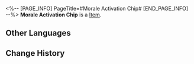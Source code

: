 <%-- [PAGE_INFO]
PageTitle=#Morale Activation Chip#
[END_PAGE_INFO] --%>
{{Item Infobox
|title       = Morale Activation Chip
|id          = 250205
|image       = Item Morale Activation Chip.png
|type        = 
|invCategory = 
|rarity      = 4
|effect      = After an ally launches an attack, receive Morale. Morale increases all ally stats.
|description = A game item in Aetherium Wars. Aether Spirits will gain a special enhanced ability after equipping it.
}}
'''Morale Activation Chip''' is a [[Item]].

==Other Languages==
{{Other Languages
|en   = Morale Activation Chip
|zhs  = 士气激活芯片
|zht  = 士氣啟動晶片
|ja   = チップ「士気向上」
|ko   = 사기 활성화 칩
|es   = Chip de activación de Moral
|fr   = Puce d'activation de Moral
|ru   = Чип активации морали
|th   = ชิปเรียกขวัญกำลังใจ
|vi   = Chip Kích Hoạt Sĩ Khí
|de   = Chip: Moralaktivierung
|id   = Morale Activation Chip
|pt   = Chip de Ativação de Moral
}}

==Change History==
{{Change History|2.0}}